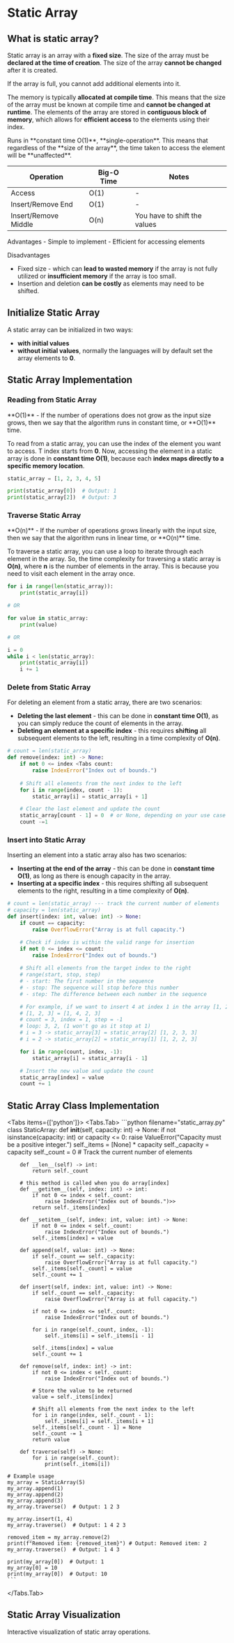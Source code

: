 # Static Array

## What is static array?

Static array is an array with a **fixed size**. The size of the array must be **declared at the time of creation**. The size of the array **cannot be changed** after it is created.

<Callout type="warn">
  If the array is full, you cannot add additional elements into it.
</Callout>

The memory is typically **allocated at compile time**. This means that the size of the array must be known at compile time and **cannot be changed at runtime**. The elements of the array are stored in **contiguous block of memory**, which allows for **efficient access** to the elements using their index.

<Callout>
  Runs in **constant time O(1)**, **single-operation**. This means that regardless of the **size of the array**, the time taken to access the element will be **unaffected**.
</Callout>

| Operation | Big-O Time | Notes |
| --------- | ---------- | ----- |
| Access | O(1) | - |
| Insert/Remove End | O(1) | - |
| Insert/Remove Middle | O(n) | You have to shift the values |

<Callout type="important" title="Advantages and Disadvantages">
  Advantages
  - Simple to implement
  - Efficient for accessing elements

  Disadvantages
  - Fixed size - which can **lead to wasted memory** if the array is not fully utilized or **insufficient memory** if the array is too small.
  - Insertion and deletion **can be costly** as elements may need to be shifted.
</Callout>

## Initialize Static Array

A static array can be initialized in two ways:
- **with initial values**
- **without initial values**, normally the languages will by default set the array elements to **0**.

## Static Array Implementation

### Reading from Static Array

<Callout title="Info">
  **O(1)** - If the number of operations does not grow as the input size grows, then we say that the algorithm runs in constant time, or **O(1)** time.
</Callout>

To read from a static array, you can use the index of the element you want to access. T index starts from **0**. Now, accessing the element in a static array is done in **constant time O(1)**, because each **index maps directly to a specific memory location**.

```python
static_array = [1, 2, 3, 4, 5]

print(static_array[0])  # Output: 1
print(static_array[2])  # Output: 3
```

### Traverse Static Array

<Callout title="Info">
  **O(n)** - If the number of operations grows linearly with the input size, then we say that the algorithm runs in linear time, or **O(n)** time.
</Callout>

To traverse a static array, you can use a loop to iterate through each element in the array. So, the time complexity for traversing a static array is **O(n)**, where **n** is the number of elements in the array. This is because you need to visit each element in the array once.

```python
for i in range(len(static_array)):
    print(static_array[i])

# OR

for value in static_array:
    print(value)

# OR

i = 0
while i < len(static_array):
    print(static_array[i])
    i += 1
```

### Delete from Static Array

For deleting an element from a static array, there are two scenarios:
- **Deleting the last element** - this can be done in **constant time O(1)**, as you can simply reduce the count of elements in the array.
- **Deleting an element at a specific index** - this requires **shifting** all subsequent elements to the left, resulting in a time complexity of **O(n)**.

```python
# count = len(static_array)
def remove(index: int) -> None:
    if not 0 <= index <Tabs count:
        raise IndexError("Index out of bounds.")
    
    # Shift all elements from the next index to the left
    for i in range(index, count - 1):
        static_array[i] = static_array[i + 1]

    # Clear the last element and update the count
    static_array[count - 1] = 0  # or None, depending on your use case
    count -=1
```

### Insert into Static Array

Inserting an element into a static array also has two scenarios:
- **Inserting at the end of the array** - this can be done in **constant time O(1)**, as long as there is enough capacity in the array.
- **Inserting at a specific index** - this requires shifting all subsequent elements to the right, resulting in a time complexity of **O(n)**.

```python
# count = len(static_array) --- track the current number of elements
# capacity = len(static_array)
def insert(index: int, value: int) -> None:
    if count == capacity:
        raise OverflowError("Array is at full capacity.")

    # Check if index is within the valid range for insertion
    if not 0 <= index <= count:
        raise IndexError("Index out of bounds.")
    
    # Shift all elements from the target index to the right
    # range(start, stop, step)
    # - start: The first number in the sequence
    # - stop: The sequence will stop before this number
    # - step: The difference between each number in the sequence

    # For example, if we want to insert 4 at index 1 in the array [1, 2, 3]:
    # [1, 2, 3] = [1, 4, 2, 3]
    # count = 3, index = 1, step = -1
    # loop: 3, 2, (1 won't go as it stop at 1)
    # i = 3 -> static_array[3] = static_array[2] [1, 2, 3, 3]
    # i = 2 -> static_array[2] = static_array[1] [1, 2, 2, 3]

    for i in range(count, index, -1):
        static_array[i] = static_array[i - 1]

    # Insert the new value and update the count
    static_array[index] = value
    count += 1
```

## Static Array Class Implementation

<Tabs items={['python']}>
  <Tabs.Tab>
    ```python filename="static_array.py"
    class StaticArray:
        def __init__(self, capacity: int) -> None:
            if not isinstance(capacity: int) or capacity <= 0:
                raise ValueError("Capacity must be a positive integer.")
            self._items = [None] * capacity
            self._capacity = capacity
            self._count = 0 # Track the current number of elements
        
        def __len__(self) -> int:
            return self._count

        # this method is called when you do array[index]
        def __getitem__(self, index: int) -> int:
            if not 0 <= index < self._count:
                raise IndexError("Index out of bounds.")>>
            return self._items[index]

        def __setitem__(self, index: int, value: int) -> None:
            if not 0 <= index < self._count:
                raise IndexError("Index out of bounds.")
            self._items[index] = value

        def append(self, value: int) -> None:
            if self._count == self._capacity:
                raise OverflowError("Array is at full capacity.")
            self._items[self._count] = value
            self._count += 1

        def insert(self, index: int, value: int) -> None:
            if self._count == self._capacity:
                raise OverflowError("Array is at full capacity.")

            if not 0 <= index <= self._count:
                raise IndexError("Index out of bounds.")

            for i in range(self._count, index, -1):
                self._items[i] = self._items[i - 1]

            self._items[index] = value
            self._count += 1

        def remove(self, index: int) -> int:
            if not 0 <= index < self._count:
                raise IndexError("Index out of bounds.")
            
            # Store the value to be returned
            value = self._items[index]

            # Shift all elements from the next index to the left
            for i in range(index, self._count - 1):
                self._items[i] = self._items[i + 1]
            self._items[self._count - 1] = None
            self._count -= 1
            return value

        def traverse(self) -> None:
            for i in range(self._count):
                print(self._items[i])
    
    # Example usage
    my_array = StaticArray(5)
    my_array.append(1)
    my_array.append(2)
    my_array.append(3)
    my_array.traverse()  # Output: 1 2 3

    my_array.insert(1, 4)
    my_array.traverse()  # Output: 1 4 2 3

    removed_item = my_array.remove(2)
    print(f"Removed item: {removed_item}") # Output: Removed item: 2
    my_array.traverse()  # Output: 1 4 3

    print(my_array[0])  # Output: 1
    my_array[0] = 10
    print(my_array[0])  # Output: 10
    ```
  </Tabs.Tab>
</Tabs>

## Static Array Visualization

Interactive visualization of static array operations.

<StaticArrayVisualization />

